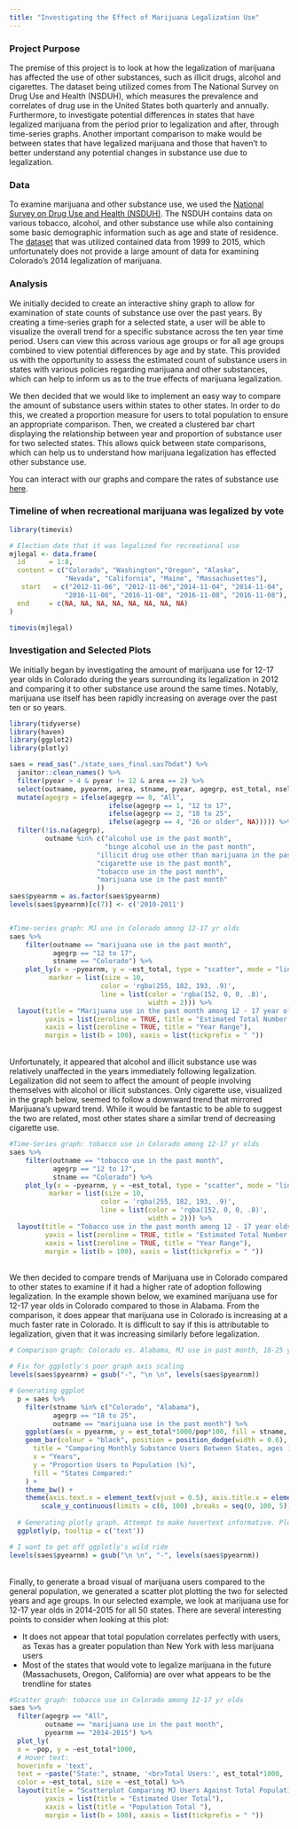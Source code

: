 ```yaml
---
title: "Investigating the Effect of Marijuana Legalization Use"
---
```


### Project Purpose
The premise of this project is to look at how the legalization of marijuana has affected the use of other substances, such as illicit drugs, alcohol and cigarettes. The dataset being utilized comes from The National Survey on Drug Use and Health (NSDUH), which measures the prevalence and correlates of drug use in the United States both quarterly and annually. Furthermore, to investigate potential differences in states that have legalized marijuana from the period prior to legalization and after, through time-series graphs. Another important comparison to make would be between states that have legalized marijuana and those that haven't to better understand any potential changes in substance use due to legalization.
  
### Data
To examine marijuana and other substance use, we used the [National Survey on Drug Use and Health (NSDUH)](https://nsduhweb.rti.org/respweb/homepage.cfm). The NSDUH contains data on various tobacco, alcohol, and other substance use while also containing some basic demographic information such as age and state of residence. The [dataset](https://datafiles.samhsa.gov/study/national-survey-drug-use-and-health-nsduh-2015-nid16893) that was utilized contained data from 1999 to 2015, which unfortunately does not provide a large amount of data for examining Colorado's 2014 legalization of marijuana.

### Analysis
We initially decided to create an interactive shiny graph to allow for examination of state counts of substance use over the past years. By creating a time-series graph for a selected state, a user will be able to visualize the overall trend for a specific substance across the ten year time period. Users can view this across various age groups or for all age groups combined to view potential differences by age and by state. This provided us with the opportunity to assess the estimated count of substance users in states with various policies regarding marijuana and other substances, which can help to inform us as to the true effects of marijuana legalization.

We then decided that we would like to implement an easy way to compare the amount of substance users within states to other states. In order to do this, we created a proportion measure for users to total population to ensure an appropriate comparison. Then, we created a clustered bar chart displaying the relationship between year and proportion of substance user for two selected states. This allows quick between state comparisons, which can help us to understand how marijuana legalization has effected other substance use.

You can interact with our graphs and compare the rates of substance use [here](https://kblitsman.shinyapps.io/p8105_final_shiny/).

### Timeline of when recreational marijuana was legalized by vote
```r
library(timevis)

# Election date that it was legalized for recreational use
mjlegal <- data.frame(
  id      = 1:8,
  content = c("Colorado", "Washington","Oregon", "Alaska", 
              "Nevada", "California", "Maine", "Massachusettes"),
   start   = c("2012-11-06", "2012-11-06","2014-11-04", "2014-11-04",
              "2016-11-08", "2016-11-08", "2016-11-08", "2016-11-08"),
  end     = c(NA, NA, NA, NA, NA, NA, NA, NA)
)

timevis(mjlegal)
```

### Investigation and Selected Plots

We initially began by investigating the amount of marijuana use for 12-17 year olds in Colorado during the years surrounding its legalization in 2012 and comparing it to other substance use around the same times. Notably, marijuana use itself has been rapidly increasing on average over the past ten or so years.
<br>

```r
library(tidyverse)
library(haven)
library(ggplot2)
library(plotly)

saes = read_sas("./state_saes_final.sas7bdat") %>%
  janitor::clean_names() %>% 
  filter(pyear > 4 & pyear != 12 & area == 2) %>% 
  select(outname, pyearnm, area, stname, pyear, agegrp, est_total, nsel, ncomp, pop) %>% 
  mutate(agegrp = ifelse(agegrp == 0, "All",
                         ifelse(agegrp == 1, "12 to 17",
                         ifelse(agegrp == 2, "18 to 25",
                         ifelse(agegrp == 4, "26 or older", NA))))) %>% 
  filter(!is.na(agegrp),
         outname %in% c("alcohol use in the past month", 
                        "binge alcohol use in the past month",
                      "illicit drug use other than marijuana in the past month",
                      "cigarette use in the past month",
                      "tobacco use in the past month",
                      "marijuana use in the past month"
                      )) 
saes$pyearnm = as.factor(saes$pyearnm)
levels(saes$pyearnm)[c(7)] <- c('2010-2011')


#Time-series graph: MJ use in Colorado among 12-17 yr olds
saes %>% 
    filter(outname == "marijuana use in the past month",
           agegrp == "12 to 17",
           stname == "Colorado") %>% 
    plot_ly(x = ~pyearnm, y = ~est_total, type = "scatter", mode = "lines+markers", hoverinfo = 'text', text = ~paste("Year:", pyearnm, '<br>', "Total count:", est_total),
          marker = list(size = 10,
                       color = 'rgba(255, 182, 193, .9)',
                       line = list(color = 'rgba(152, 0, 0, .8)',
                                   width = 2))) %>%
  layout(title = "Marijuana use in the past month among 12 - 17 year olds, Colorado",
         yaxis = list(zeroline = TRUE, title = "Estimated Total Number of Users (in thousands)"),
         xaxis = list(zeroline = TRUE, title = "Year Range"),
         margin = list(b = 100), xaxis = list(tickprefix = " "))
```

<br>
Unfortunately, it appeared that alcohol and illicit substance use was relatively unaffected in the years immediately following legalization. Legalization did not seem to affect the amount of people involving themselves with alcohol or illicit substances. Only cigarette use, visualized in the graph below, seemed to follow a downward trend that mirrored Marijuana's upward trend. While it would be fantastic to be able to suggest the two are related, most other states share a similar trend of decreasing cigarette use.
<br>

``` r
#Time-Series graph: tobacco use in Colorado among 12-17 yr olds
saes %>% 
    filter(outname == "tobacco use in the past month",
           agegrp == "12 to 17",
           stname == "Colorado") %>% 
    plot_ly(x = ~pyearnm, y = ~est_total, type = "scatter", mode = "lines+markers", hoverinfo = 'text', text = ~paste("Year:", pyearnm, '<br>', "Total count:", est_total),
          marker = list(size = 10,
                       color = 'rgba(255, 182, 193, .9)',
                       line = list(color = 'rgba(152, 0, 0, .8)',
                                   width = 2))) %>%
  layout(title = "Tobacco use in the past month among 12 - 17 year olds, Colorado",
         yaxis = list(zeroline = TRUE, title = "Estimated Total Number of Users (in thousands)"),
         xaxis = list(zeroline = TRUE, title = "Year Range"),
         margin = list(b = 100), xaxis = list(tickprefix = " "))
```

<br>
We then decided to compare trends of Marijuana use in Colorado compared to other states to examine if it had a higher rate of adoption following legalization. In the example shown below, we examined marijuana use for 12-17 year olds in Colorado compared to those in Alabama. From the comparison, it does appear that marijuana use in Colorado is increasing at a much faster rate in Colorado. It is difficult to say if this is attributable to legalization, given that it was increasing similarly before legalization.
<br>

```r
# Comparison graph: Colorado vs. Alabama, MJ use in past month, 18-25 yr olds

# Fix for ggplotly's poor graph axis scaling
levels(saes$pyearnm) = gsub("-", "\n \n", levels(saes$pyearnm))

# Generating ggplot
  p = saes %>%
    filter(stname %in% c("Colorado", "Alabama"), 
           agegrp == "18 to 25", 
           outname == "marijuana use in the past month") %>%
    ggplot(aes(x = pyearnm, y = est_total*1000/pop*100, fill = stname, text = paste('State:', stname, '</br></br>Year:', substring(pyearnm,1,4), '</br>Proportion Users:', round(est_total*1000/pop*100,2), "%"))) +
    geom_bar(colour = "black", position = position_dodge(width = 0.6), stat = "identity") + labs(
      title = "Comparing Monthly Substance Users Between States, ages 18 to 25",
      x = "Years",
      y = "Proportion Users to Population (%)",
      fill = "States Compared:"
    ) + 
    theme_bw() +
    theme(axis.text.x = element_text(vjust = 0.5), axis.title.x = element_blank(), legend.title = element_blank()) + 
        scale_y_continuous(limits = c(0, 100) ,breaks = seq(0, 100, 5));
  
  # Generating plotly graph. Attempt to make hovertext informative. Plotly does not handle hovertext well when creating the graph from ggplot
  ggplotly(p, tooltip = c('text'))

# I want to get off ggplotly's wild ride
levels(saes$pyearnm) = gsub("\n \n", "-", levels(saes$pyearnm))
```

<br>
Finally, to generate a broad visual of marijuana users compared to the general population, we generated a scatter plot plotting the two for selected years and age groups. In our selected example, we look at marijuana use for 12-17 year olds in 2014-2015 for all 50 states. There are several interesting points to consider when looking at this plot:

* It does not appear that total population correlates perfectly with users, as Texas has a greater population than New York with less marijuana users
* Most of the states that would vote to legalize marijuana in the future (Massachusets, Oregon, California) are over what appears to be the trendline for states
<br>

```r
#Scatter graph: tobacco use in Colorado among 12-17 yr olds  
saes %>%
  filter(agegrp == "All", 
         outname == "marijuana use in the past month", 
         pyearnm == "2014-2015") %>%
  plot_ly(
  x = ~pop, y = ~est_total*1000,
  # Hover text:
  hoverinfo = 'text',
  text = ~paste("State:", stname, '<br>Total Users:', est_total*1000, '<br>Population:', pop),
  color = ~est_total, size = ~est_total) %>%
  layout(title = "Scatterplot Comparing MJ Users Against Total Population, 2014-2015",
         yaxis = list(title = "Estimated User Total"),
         xaxis = list(title = "Population Total "),
         margin = list(b = 100), xaxis = list(tickprefix = " "))
```
